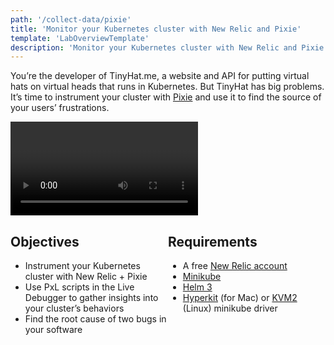 ```yaml
---
path: '/collect-data/pixie'
title: 'Monitor your Kubernetes cluster with New Relic and Pixie'
template: 'LabOverviewTemplate'
description: 'Monitor your Kubernetes cluster with New Relic and Pixie'
---
```


<Intro>

You’re the developer of TinyHat.me, a website and API for putting virtual hats on virtual heads that runs in Kubernetes. But TinyHat has big problems. It’s time to instrument your cluster with [Pixie](https://docs.newrelic.com/docs/auto-telemetry-pixie/get-started-auto-telemetry-pixie/) and use it to find the source of your users’ frustrations.

<Video id="Z9a7jPrkxzE" type="youtube"/>

</Intro>

<div style="display: flex;">

<div style="flex: 1;">

## Objectives

- Instrument your Kubernetes cluster with New Relic + Pixie
- Use PxL scripts in the Live Debugger to gather insights into your cluster’s behaviors
- Find the root cause of two bugs in your software

</div>

<div style="flex: 1;">

## Requirements

- A free [New Relic account](https://newrelic.com/signup?utm_source=developer-site)
- [Minikube](https://v1-18.docs.kubernetes.io/docs/tasks/tools/install-minikube/)
- [Helm 3](https://helm.sh/docs/intro/install/)
- [Hyperkit](https://minikube.sigs.k8s.io/docs/drivers/hyperkit/) (for Mac) or [KVM2](https://minikube.sigs.k8s.io/docs/drivers/kvm2/) (Linux) minikube driver

</div>

</div>

<br />
